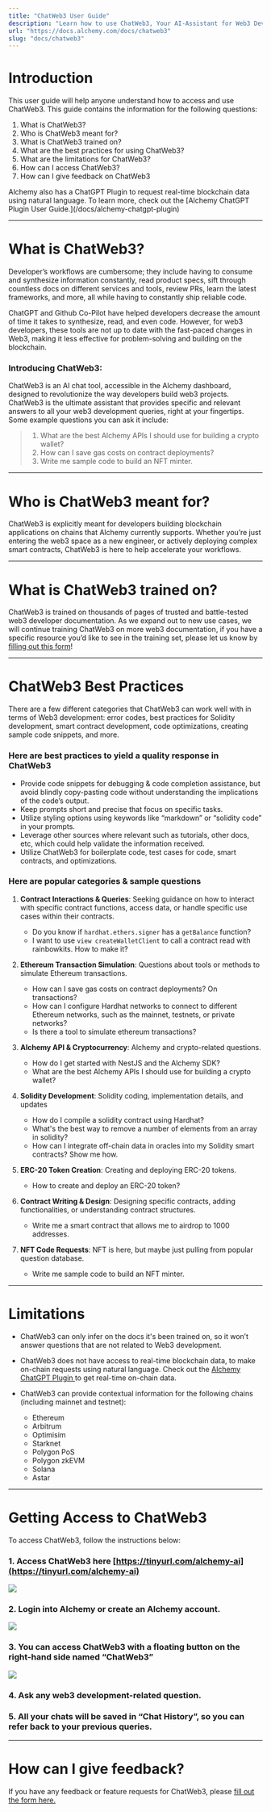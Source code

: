 ```yaml
---
title: "ChatWeb3 User Guide"
description: "Learn how to use ChatWeb3, Your AI-Assistant for Web3 Developlment"
url: "https://docs.alchemy.com/docs/chatweb3"
slug: "docs/chatweb3"
---
```



<Info />

# Introduction

This user guide will help anyone understand how to access and use ChatWeb3. This guide contains the information for the following questions:

1. What is ChatWeb3?
2. Who is ChatWeb3 meant for?
3. What is ChatWeb3 trained on?
4. What are the best practices for using ChatWeb3?
5. What are the limitations for ChatWeb3?
6. How can I access ChatWeb3?
7. How can I give feedback on ChatWeb3

<Info>
  Alchemy also has a ChatGPT Plugin to request real-time blockchain data using natural language. To learn more, check out the [Alchemy ChatGPT Plugin User Guide.](/docs/alchemy-chatgpt-plugin)
</Info>

***

# What is ChatWeb3?

Developer’s workflows are cumbersome; they include having to consume and synthesize information constantly, read product specs, sift through countless docs on different services and tools, review PRs, learn the latest frameworks, and more, all while having to constantly ship reliable code.

ChatGPT and Github Co-Pilot have helped developers decrease the amount of time it takes to synthesize, read, and even code. However, for web3 developers, these tools are not up to date with the fast-paced changes in Web3, making it less effective for problem-solving and building on the blockchain.

### Introducing ChatWeb3:

ChatWeb3 is an AI chat tool, accessible in the Alchemy dashboard, designed to revolutionize the way developers build web3 projects. ChatWeb3 is the ultimate assistant that provides specific and relevant answers to all your web3 development queries, right at your fingertips. Some example questions you can ask it include:

> 1. What are the best Alchemy APIs I should use for building a crypto wallet?
> 2. How can I save gas costs on contract deployments?
> 3. Write me sample code to build an NFT minter.

***

# Who is ChatWeb3 meant for?

ChatWeb3 is explicitly meant for developers building blockchain applications on chains that Alchemy currently supports. Whether you’re just entering the web3 space as a new engineer, or actively deploying complex smart contracts, ChatWeb3 is here to help accelerate your workflows.

***

# What is ChatWeb3 trained on?

ChatWeb3 is trained on thousands of pages of trusted and battle-tested web3 developer documentation. As we expand out to new use cases, we will continue training ChatWeb3 on more web3 documentation, if you have a specific resource you’d like to see in the training set, please let us know by [filling out this form](https://alchemyapi.typeform.com/to/fiwDYr6S)!

***

# ChatWeb3 Best Practices

There are a few different categories that ChatWeb3 can work well with in terms of Web3 development: error codes, best practices for Solidity development, smart contract development, code optimizations, creating sample code snippets, and more.

### Here are best practices to yield a quality response in ChatWeb3

* Provide code snippets for debugging & code completion assistance, but avoid blindly copy-pasting code without understanding the implications of the code’s output.
* Keep prompts short and precise that focus on specific tasks.
* Utilize styling options using keywords like “markdown” or “solidity code” in your prompts.
* Leverage other sources where relevant such as tutorials, other docs, etc, which could help validate the information received.
* Utilize ChatWeb3 for boilerplate code, test cases for code, smart contracts, and optimizations.

### Here are popular categories & sample questions

1. **Contract Interactions & Queries**: Seeking guidance on how to interact with specific contract functions, access data, or handle specific use cases within their contracts.

   * Do you know if `hardhat.ethers.signer` has a `getBalance` function?
   * I want to use `view createWalletClient` to call a contract read with rainbowkits. How to make it?

2. **Ethereum Transaction Simulation**: Questions about tools or methods to simulate Ethereum transactions.

   * How can I save gas costs on contract deployments? On transactions?
   * How can I configure Hardhat networks to connect to different Ethereum networks, such as the mainnet, testnets, or private networks?
   * Is there a tool to simulate ethereum transactions?

3. **Alchemy API & Cryptocurrency**: Alchemy and crypto-related questions.

   * How do I get started with NestJS and the Alchemy SDK?
   * What are the best Alchemy APIs I should use for building a crypto wallet?

4. **Solidity Development**: Solidity coding, implementation details, and updates

   * How do I compile a solidity contract using Hardhat?
   * What's the best way to remove a number of elements from an array in solidity?
   * How can I integrate off-chain data in oracles into my Solidity smart contracts? Show me how.

5. **ERC-20 Token Creation**: Creating and deploying ERC-20 tokens.
   * How to create and deploy an ERC-20 token?

6. **Contract Writing & Design**: Designing specific contracts, adding functionalities, or understanding contract structures.
   * Write me a smart contract that allows me to airdrop to 1000 addresses.

7. **NFT Code Requests**: NFT is here, but maybe just pulling from popular question database.
   * Write me sample code to build an NFT minter.

***

# Limitations

* ChatWeb3 can only infer on the docs it's been trained on, so it won’t answer questions that are not related to Web3 development.

* ChatWeb3 does not have access to real-time blockchain data, to make on-chain requests using natural language. Check out the [Alchemy ChatGPT Plugin ](/docs/alchemy-chatgpt-plugin)to get real-time on-chain data.

* ChatWeb3 can provide contextual information for the following chains (including mainnet and testnet):

  * Ethereum
  * Arbitrum
  * Optimisim
  * Starknet
  * Polygon PoS
  * Polygon zkEVM
  * Solana
  * Astar

***

# Getting Access to ChatWeb3

To access ChatWeb3, follow the instructions below:

### **1. Access ChatWeb3 here [https://tinyurl.com/alchemy-ai](https://tinyurl.com/alchemy-ai)**

![](803bb5e-AI_highlight.jpg)

### **2. Login into Alchemy or create an Alchemy account.**

![](472a13b-image.png)

### **3. You can access ChatWeb3 with a floating button on the right-hand side named “ChatWeb3”**

![](447a811-Screenshot_2023-08-31_at_12.41.53_AM.png)

### **4. Ask any web3 development-related question**.

### **5. All your chats will be saved in “Chat History”, so you can refer back to your previous queries.**

***

# How can I give feedback?

If you have any feedback or feature requests for ChatWeb3, please [fill out the form here.](https://alchemyapi.typeform.com/to/fiwDYr6S)
